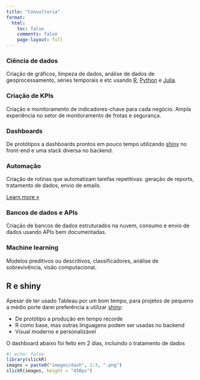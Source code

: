 ```yaml
---
title: "Consultoria"
format:
  html:
    toc: false
    comments: false
    page-layout: full
---
```



::: {.content-block}
::: {.features}


::: {.feature}
### Ciência de dados

Criação de gráficos, limpeza de dados, análise de dados de geoprocessamento, séries temporais e etc usando [R](https://www-r--project-org.translate.goog/?_x_tr_sl=en&_x_tr_tl=pt&_x_tr_hl=pt&_x_tr_pto=tc), [Python](https://www.python.org/) e [Julia](https://julialang.org/).

:::

::: {.feature}
### Criação de KPIs

Criação e monitoramento de indicadores-chave para cada negócio. Ampla experiência no setor de monitoramento de frotas e segurança.

:::

::: {.feature}
### Dashboards

De protótipos a dashboards prontos em pouco tempo utilizando [shiny](https://shiny.posit.co/) no front-end e uma stack diversa no backend.

:::

::: {.feature}
### Automação

Criação de rotinas que automatizam tarefas repetitivas: geração de reports, tratamento de dados, envio de emails.

::: {.learn-more}
[Learn more »](https://quarto.org/docs/websites/)
:::
:::

::: {.feature}
### Bancos de dados e APIs

Criação de bancos de dados estruturados na nuvem, consumo e envio de dados usando APIs bem documentadas.
:::

::: {.feature}
### Machine learning

Modelos preditivos ou descritivos, classificadores, análise de sobrevivência, visão computacional.

:::

:::
:::

## R e shiny

Apesar de ter usado Tableau por um bom tempo, para projetos de pequeno a médio porte darei preferência a utilizar [shiny](https://shiny.posit.co/):

- De protótipo a produção em tempo recorde
- R como base, mas outras linguagens podem ser usadas no backend
- Visual moderno e personalizável

O dashboard abaixo foi feito em 2 dias, incluindo o tratamento de dados

```r
#| echo: false
library(slickR)
images = paste0("images/dash", 1:3, ".png")
slickR(images, height = "450px")
```

